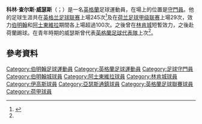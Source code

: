 {{noteTA
|G1=Football
|G2=FAcup
}}
{{Infobox football biography
| name        = Colin Withers
| image       = 
| caption     = 
| fullname    = Colin Charles Withers
| birth_date  = {{birth date|1940|3|21|df=y}}
| birth_place = [[英格蘭|英格蘭]][[伯明翰|伯明翰]]<ref name=MatthewsProfile>{{cite book |last=Matthews |first=Tony |title=Birmingham City: A Complete Record |year=1995 |publisher=Breedon Books |location=Derby |page=135 |isbn=978-1-85983-010-9}}</ref>
| death_date  = {{nowrap|{{death date and age|2020|12|28|1940|3|21}}}}<ref>{{cite web |url=https://www.avfc.co.uk/news/2020/december/Colin-Withers-1940-2020-/ |title=Colin Withers (1940–2020) |publisher=Aston Villa F.C. |date=29 December 2020 |access-date=29 December 2020}}</ref><ref>{{Cite tweet |author=Jordan Withers |user=jaywith23 |number=1343879281995350016 |date=29 December 2020 |title=unfortunately ex Villa  goalkeeper 1964-1969, Colin Withers (The Cat), passed away peacefully late last night surrounded by his family.}}</ref>
| death_place = 
| currentclub = 
| height      = {{height|ft=6|in=3}}
| position    = [[守門員_(足球)|守門員]]
| youthyears1 = 1956–1957 | youthclubs1  = [[西布罗姆维奇足球俱乐部|西布罗姆维奇]]
| years1      = 1957–1964 | clubs1  = [[伯明翰足球會|伯明翰]] | caps1  = 98  | goals1  = 0
| years2      = 1964–1969 | clubs2  = [[阿士東維拉足球會|阿士東維拉]]         | caps2  = 146 | goals2  = 0
| years3      = 1969–1970 | clubs3  = [[林肯城足球俱乐部|林肯城]]       | caps3  = 1   | goals3  = 0
| years4      = 1970–1971 | clubs4  = [[前進伊高斯|前進伊高斯]]                      | caps4  = 29  | goals4  = 0
| years5      = 1972–1973 | clubs5  = [[亞瑟斯通鎮足球會|亞瑟斯通鎮]] | caps5  =     | goals5  = 
}}
'''科林·查尔斯·威瑟斯'''（{{lang-en|'''Colin Charles Withers'''}}；{{bd|1940年|3月2日|2020年|12月28日|catIdx=Withers}}）是一名[[英格蘭|英格蘭]]足球運動員，在場上的位置是[[守門員_(足球)|守門員]]。他的足球生涯共在[[英格兰足球联赛|英格兰足球联赛]]上場245次<ref>{{cite web |url=http://www.neilbrown.newcastlefans.com/player6/colinwithers.html |title=Colin Withers |work=UK A–Z Transfers |publisher=Neil Brown |accessdate=7 September 2015}}</ref>及在[[荷兰足球甲级联赛|荷兰足球甲级联赛]]上場29次，效力[[伯明翰足球會|伯明翰]]和[[阿士東維拉足球會|阿士東維拉]]期間各上場超過100次。之後曾在[[林肯城足球俱乐部|林肯城]]短暫效力，之後赴荷蘭踢球。在青年時期的威瑟斯曾代表[[英格蘭足球代表隊|英格蘭足球代表隊]]上次<ref name=MatthewsProfile/>。

==參考資料==
{{reflist}}

{{DEFAULTSORT:Withers, Colin}}
[[Category:伯明翰足球運動員|Category:伯明翰足球運動員]]
[[Category:英格蘭足球運動員|Category:英格蘭足球運動員]]
[[Category:足球守門員|Category:足球守門員]]
[[Category:伯明翰城球員|Category:伯明翰城球員]]
[[Category:阿士東維拉球員|Category:阿士東維拉球員]]
[[Category:林肯城球員|Category:林肯城球員]]
[[Category:伊高斯球員|Category:伊高斯球員]]
[[Category:亞瑟斯通鎮球員|Category:亞瑟斯通鎮球員]]
[[Category:英格蘭足球聯賽球員|Category:英格蘭足球聯賽球員]]
[[Category:荷甲球員|Category:荷甲球員]]